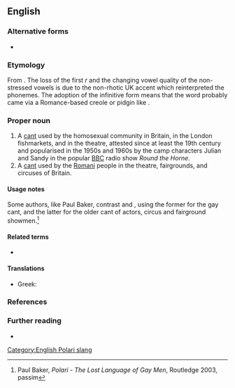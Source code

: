 {{also|polari|polāri}}
==English==

===Alternative forms===
* {{l|en|Palare}}

===Etymology===
From {{der|en|it|parlare||to talk}}. The loss of the first ''r'' and the changing vowel quality of the non-stressed vowels is due to the non-rhotic UK accent which reinterpreted the phonemes. The adoption of the infinitive form means that the word probably came via a Romance-based creole or pidgin like {{etyl|pml|-}}.

===Proper noun===
{{en-proper noun}}

# A [[cant]] used by the homosexual community in Britain, in the London fishmarkets, and in the theatre, attested since at least the 19th century and popularised in the 1950s and 1960s by the camp characters Julian and Sandy in the popular [[w:BBC|BBC]] radio show ''Round the Horne''.
# A [[cant]] used by the [[Romani]] people in the theatre, fairgrounds, and circuses of Britain.

====Usage notes====
Some authors, like Paul Baker, contrast {{m|en|Polari}} and {{m|en|Parlyaree}}, using the former for the gay cant, and the latter for the older cant of actors, circus and fairground showmen.<ref>Paul Baker, ''Polari - The Lost Language of Gay Men'', Routledge 2003, passim</ref>

====Related terms====
* {{l|en|Parlyaree}}

====Translations====
{{trans-top|Gay community slang}}
* Greek: {{t+|el|καλιαρντά|n-p}}
{{trans-mid}}
{{trans-bottom}}

===References===
<references/>

===Further reading===
* {{pedia}}

[[Category:English Polari slang]]